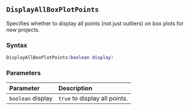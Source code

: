 ::: {.minipage data-latex="{\textwidth}"}
## `DisplayAllBoxPlotPoints`

Specifies whether to display all points (not just outliers) on box plots for new projects.

### Syntax {-}

``` .lua
DisplayAllBoxPlotPoints(boolean display)
```

### Parameters {-}

**Parameter** | **Description**
| :-- | :-- |
| `boolean` display | `true` to display all points. |
:::
